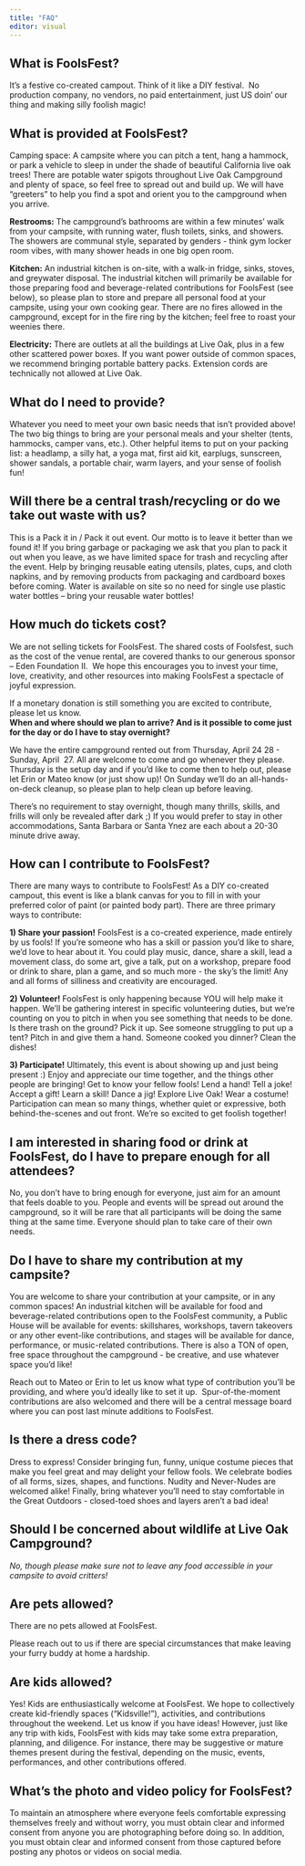 ```yaml
---
title: "FAQ"
editor: visual
---
```


## **What is FoolsFest?**

It’s a festive co-created campout. Think of it like a DIY festival.  No production company, no vendors, no paid entertainment, just US doin’ our thing and making silly foolish magic!  

## **What is provided at FoolsFest?**

Camping space: A campsite where you can pitch a tent, hang a hammock, or park a vehicle to sleep in under the shade of beautiful California live oak trees! There are potable water spigots throughout Live Oak Campground and plenty of space, so feel free to spread out and build up. We will have “greeters” to help you find a spot and orient you to the campground when you arrive. 

**Restrooms:** The campground’s bathrooms are within a few minutes’ walk from your campsite, with running water, flush toilets, sinks, and showers. The showers are communal style, separated by genders - think gym locker room vibes, with many shower heads in one big open room.

**Kitchen:** An industrial kitchen is on-site, with a walk-in fridge, sinks, stoves, and greywater disposal. The industrial kitchen will primarily be available for those preparing food and beverage-related contributions for FoolsFest (see below), so please plan to store and prepare all personal food at your campsite, using your own cooking gear. There are no fires allowed in the campground, except for in the fire ring by the kitchen; feel free to roast your weenies there.

**Electricity:** There are outlets at all the buildings at Live Oak, plus in a few other scattered power boxes. If you want power outside of common spaces, we recommend bringing portable battery packs. Extension cords are technically not allowed at Live Oak.

## **What do I need to provide?**

Whatever you need to meet your own basic needs that isn’t provided above! The two big things to bring are your personal meals and your shelter (tents, hammocks, camper vans, etc.). Other helpful items to put on your packing list: a headlamp, a silly hat, a yoga mat, first aid kit, earplugs, sunscreen, shower sandals, a portable chair, warm layers, and your sense of foolish fun!

## **Will there be a central trash/recycling or do we take out waste with us?**

This is a Pack it in / Pack it out event. Our motto is to leave it better than we found it! If you bring garbage or packaging we ask that you plan to pack it out when you leave, as we have limited space for trash and recycling after the event. Help by bringing reusable eating utensils, plates, cups, and cloth napkins, and by removing products from packaging and cardboard boxes before coming. Water is available on site so no need for single use plastic water bottles – bring your reusable water bottles!

## **How much do tickets cost?**

We are not selling tickets for FoolsFest. The shared costs of Foolsfest, such as the cost of the venue rental, are covered thanks to our generous sponsor – Eden Foundation II.  We hope this encourages you to invest your time, love, creativity, and other resources into making FoolsFest a spectacle of joyful expression. 

If a monetary donation is still something you are excited to contribute, please let us know. \
**When and where should we plan to arrive? And is it possible to come just for the day or do I have to stay overnight?**

We have the entire campground rented out from Thursday, April 24 28 - Sunday, April  27. All are welcome to come and go whenever they please. Thursday is the setup day and if you’d like to come then to help out, please let Erin or Mateo know (or just show up)! On Sunday we’ll do an all-hands-on-deck cleanup, so please plan to help clean up before leaving.

There’s no requirement to stay overnight, though many thrills, skills, and frills will only be revealed after dark ;) If you would prefer to stay in other accommodations, Santa Barbara or Santa Ynez are each about a 20-30 minute drive away.   

## **How can I contribute to FoolsFest?**

There are many ways to contribute to FoolsFest! As a DIY co-created campout, this event is like a blank canvas for you to fill in with your preferred color of paint (or painted body part). There are three primary ways to contribute:

**1) Share your passion!** FoolsFest is a co-created experience, made entirely by us fools! If you’re someone who has a skill or passion you’d like to share, we’d love to hear about it. You could play music, dance, share a skill, lead a movement class, do some art, give a talk, put on a workshop, prepare food or drink to share, plan a game, and so much more - the sky’s the limit! Any and all forms of silliness and creativity are encouraged. 

**2) Volunteer!** FoolsFest is only happening because YOU will help make it happen. We’ll be gathering interest in specific volunteering duties, but we’re counting on you to pitch in when you see something that needs to be done. Is there trash on the ground? Pick it up. See someone struggling to put up a tent? Pitch in and give them a hand. Someone cooked you dinner? Clean the dishes!

**3) Participate!** Ultimately, this event is about showing up and just being present :) Enjoy and appreciate our time together, and the things other people are bringing! Get to know your fellow fools! Lend a hand! Tell a joke! Accept a gift! Learn a skill! Dance a jig! Explore Live Oak! Wear a costume! Participation can mean so many things, whether quiet or expressive, both behind-the-scenes and out front. We’re so excited to get foolish together!

## **I am interested in sharing food or drink at FoolsFest, do I have to prepare enough for all attendees?**

No, you don’t have to bring enough for everyone, just aim for an amount that feels doable to you. People and events will be spread out around the campground, so it will be rare that all participants will be doing the same thing at the same time. Everyone should plan to take care of their own needs.

## **Do I have to share my contribution at my campsite?**

You are welcome to share your contribution at your campsite, or in any common spaces! An industrial kitchen will be available for food and beverage-related contributions open to the FoolsFest community, a Public House will be available for events: skillshares, workshops, tavern takeovers or any other event-like contributions, and stages will be available for dance, performance, or music-related contributions. There is also a TON of open, free space throughout the campground - be creative, and use whatever space you’d like!

Reach out to Mateo or Erin to let us know what type of contribution you’ll be providing, and where you’d ideally like to set it up.  Spur-of-the-moment contributions are also welcomed and there will be a central message board where you can post last minute additions to FoolsFest.

## **Is there a dress code?**

Dress to express! Consider bringing fun, funny, unique costume pieces that make you feel great and may delight your fellow fools. We celebrate bodies of all forms, sizes, shapes, and functions. Nudity and Never-Nudes are welcomed alike! Finally, bring whatever you'll need to stay comfortable in the Great Outdoors - closed-toed shoes and layers aren't a bad idea!

## **Should I be concerned about wildlife at Live Oak Campground?**

*No, though please make sure not to leave any food accessible in your campsite to avoid critters!*

## **Are pets allowed?**

There are no pets allowed at FoolsFest.  

Please reach out to us if there are special circumstances that make leaving your furry buddy at home a hardship.

## **Are kids allowed?**

Yes! Kids are enthusiastically welcome at FoolsFest. We hope to collectively create kid-friendly spaces (“Kidsville!”), activities, and contributions throughout the weekend. Let us know if you have ideas! However, just like any trip with kids, FoolsFest with kids may take some extra preparation, planning, and diligence. For instance, there may be suggestive or mature themes present during the festival, depending on the music, events, performances, and other contributions offered.  

## **What's the photo and video policy for FoolsFest?**

To maintain an atmosphere where everyone feels comfortable expressing themselves freely and without worry, you must obtain clear and informed consent from anyone you are photographing before doing so. In addition, you must obtain clear and informed consent from those captured before posting any photos or videos on social media.